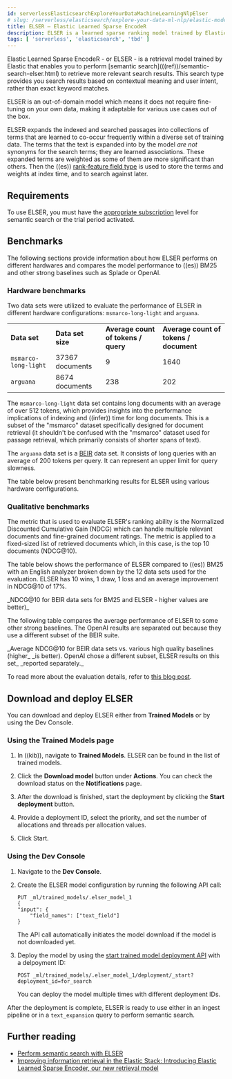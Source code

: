 ```yaml
---
id: serverlessElasticsearchExploreYourDataMachineLearningNlpElser
# slug: /serverless/elasticsearch/explore-your-data-ml-nlp/elastic-models/elser
title: ELSER – Elastic Learned Sparse EncodeR
description: ELSER is a learned sparse ranking model trained by Elastic.
tags: [ 'serverless', 'elasticsearch', 'tbd' ]
---
```


<DocBadge template="technical preview" />
Elastic Learned Sparse EncodeR - or ELSER - is a retrieval model trained by 
Elastic that enables you to perform 
[semantic search](((ref))/semantic-search-elser.html) to retrieve more relevant 
search results. This search type provides you search results based on contextual 
meaning and user intent, rather than exact keyword matches.

ELSER is an out-of-domain model which means it does not require fine-tuning on 
your own data, making it adaptable for various use cases out of the box.

ELSER expands the indexed and searched passages into collections of terms that 
are learned to co-occur frequently within a diverse set of training data. The 
terms that the text is expanded into by the model _are not_ synonyms for the 
search terms; they are learned associations. These expanded terms are weighted 
as some of them are more significant than others. Then the ((es)) 
[rank-feature field type](((ref))/rank-feature.html) is used to store the terms 
and weights at index time, and to search against later. 

## Requirements

To use ELSER, you must have the [appropriate subscription](((subscriptions))) level 
for semantic search or the trial period activated.

## Benchmarks

The following sections provide information about how ELSER performs on different 
hardwares and compares the model performance to ((es)) BM25 and other strong 
baselines such as Splade or OpenAI.

### Hardware benchmarks

Two data sets were utilized to evaluate the performance of ELSER in different 
hardware configurations: `msmarco-long-light` and `arguana`.

|  |  |  |  |
|---|---|---|---|
| **Data set**              | **Data set size**    | **Average count of tokens / query**  | **Average count of tokens / document** |
| `msmarco-long-light`      | 37367 documents      | 9                                    | 1640                               |
| `arguana`                 | 8674 documents       | 238                                  | 202                                |

The `msmarco-long-light` data set contains long documents with an average of 
over 512 tokens, which provides insights into the performance implications 
of indexing and ((infer)) time for long documents. This is a subset of the 
"msmarco" dataset specifically designed for document retrieval (it shouldn't be 
confused with the "msmarco" dataset used for passage retrieval, which primarily 
consists of shorter spans of text). 

The `arguana` data set is a [BEIR](https://github.com/beir-cellar/beir) data set. 
It consists of long queries with an average of 200 tokens per query. It can 
represent an upper limit for query slowness.

The table below present benchmarking results for ELSER using various hardware 
configurations.


### Qualitative benchmarks

The metric that is used to evaluate ELSER's ranking ability is the Normalized 
Discounted Cumulative Gain (NDCG) which can handle multiple relevant documents 
and fine-grained document ratings. The metric is applied to a fixed-sized list 
of retrieved documents which, in this case, is the top 10 documents (NDCG@10).

The table below shows the performance of ELSER compared to ((es)) BM25 with an 
English analyzer broken down by the 12 data sets used for the evaluation. ELSER 
has 10 wins, 1 draw, 1 loss and an average improvement in NDCG@10 of 17%.

<div style={{ textAlign: "center" }}><DocImage url="../images/ml-nlp-elser-ndcg10-beir.png" alt="alt='ELSER benchmarks'" /></div>
_NDCG@10 for BEIR data sets for BM25 and ELSER  - higher values are better)_

The following table compares the average performance of ELSER to some other 
strong baselines. The OpenAI results are separated out because they use a 
different subset of the BEIR suite.

<div style={{ textAlign: "center" }}><DocImage url="../images/ml-nlp-elser-average-ndcg.png" alt="alt='ELSER average performance compared to other baselines'" /></div>
_Average NDCG@10 for BEIR data sets vs. various high quality baselines (higher_ 
_is better). OpenAI chose a different subset, ELSER results on this set_ 
_reported separately._

To read more about the evaluation details, refer to 
[this blog post](https://www.elastic.co/blog/may-2023-launch-information-retrieval-elasticsearch-ai-model).


## Download and deploy ELSER

You can download and deploy ELSER either from **Trained Models** or by using the 
Dev Console.

### Using the Trained Models page

1. In ((kib)), navigate to **Trained Models**. ELSER can be found 
    in the list of trained models.

1. Click the **Download model** button under **Actions**. You can check the 
    download status on the **Notifications** page.

    <div style={{ textAlign: "center" }}><DocImage url="../images/ml-nlp-elser-download.png" alt="alt='Downloading ELSER'" /></div>

1. After the download is finished, start the deployment by clicking the 
    **Start deployment** button.

1. Provide a deployment ID, select the priority, and set the number of 
    allocations and threads per allocation values.

    <div style={{ textAlign: "center" }}><DocImage url="../images/ml-nlp-deployment-id.png" alt="alt='Deploying ELSER'" /></div>

1. Click Start.


### Using the Dev Console

1. Navigate to the **Dev Console**.
1. Create the ELSER model configuration by running the following API call:

    ```console
    PUT _ml/trained_models/.elser_model_1
    {
    "input": {
    	"field_names": ["text_field"]
    }

    ```

    The API call automatically initiates the model download if the model is not 
    downloaded yet.

1. Deploy the model by using the 
    [start trained model deployment API](((ref))/start-trained-model-deployment.html) 
    with a delpoyment ID:

    ```console
    POST _ml/trained_models/.elser_model_1/deployment/_start?deployment_id=for_search
    ```

    You can deploy the model multiple times with different deployment IDs.

After the deployment is complete, ELSER is ready to use either in an ingest 
pipeline or in a `text_expansion` query to perform semantic search.


## Further reading

* [Perform semantic search with ELSER](((ref))/semantic-search-elser.html)
* [Improving information retrieval in the Elastic Stack: Introducing Elastic Learned Sparse Encoder, our new retrieval model](https://www.elastic.co/blog/may-2023-launch-information-retrieval-elasticsearch-ai-model)